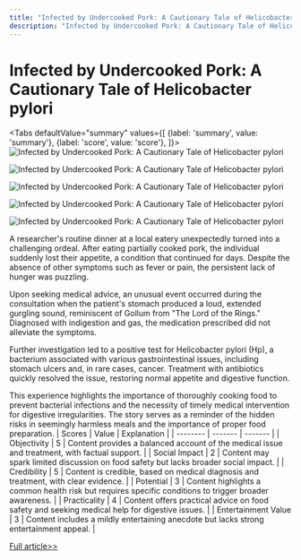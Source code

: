 ```yaml
---
title: "Infected by Undercooked Pork: A Cautionary Tale of Helicobacter pylori"
description: "Infected by Undercooked Pork: A Cautionary Tale of Helicobacter pylori"
---
```



# Infected by Undercooked Pork: A Cautionary Tale of Helicobacter pylori


<Tabs
	defaultValue="summary"
	values={[
	{label: 'summary', value: 'summary'},
	{label: 'score', value: 'score'},
]}>
<TabItem value="summary">
<img
  src="https://image.informedainews.com/2024/06/Foo-BZg-1717551955-0.jpg"
  alt="Infected by Undercooked Pork: A Cautionary Tale of Helicobacter pylori"
/>

<img
  src="https://image.informedainews.com/2024/06/Foo-wbJ-1717551955-1.jpg"
  alt="Infected by Undercooked Pork: A Cautionary Tale of Helicobacter pylori"
/>

<img
  src="https://image.informedainews.com/2024/06/Foo-d7M-1717551955-2.jpg"
  alt="Infected by Undercooked Pork: A Cautionary Tale of Helicobacter pylori"
/>

<img
  src="https://image.informedainews.com/2024/06/Foo-Kb2-1717551955-3.jpg"
  alt="Infected by Undercooked Pork: A Cautionary Tale of Helicobacter pylori"
/>

<img
  src="https://image.informedainews.com/2024/06/Foo-ceb-1717551955-4.jpg"
  alt="Infected by Undercooked Pork: A Cautionary Tale of Helicobacter pylori"
/>



A researcher's routine dinner at a local eatery unexpectedly turned into a challenging ordeal. After eating partially cooked pork, the individual suddenly lost their appetite, a condition that continued for days. Despite the absence of other symptoms such as fever or pain, the persistent lack of hunger was puzzling.

Upon seeking medical advice, an unusual event occurred during the consultation when the patient's stomach produced a loud, extended gurgling sound, reminiscent of Gollum from "The Lord of the Rings." Diagnosed with indigestion and gas, the medication prescribed did not alleviate the symptoms.

Further investigation led to a positive test for Helicobacter pylori (Hp), a bacterium associated with various gastrointestinal issues, including stomach ulcers and, in rare cases, cancer. Treatment with antibiotics quickly resolved the issue, restoring normal appetite and digestive function.

This experience highlights the importance of thoroughly cooking food to prevent bacterial infections and the necessity of timely medical intervention for digestive irregularities. The story serves as a reminder of the hidden risks in seemingly harmless meals and the importance of proper food preparation.
</TabItem>
<TabItem value="score">
	| Scores     | Value   | Explanation |
	| -------- | ------- | ------- |
	| Objectivity  | 5    | Content provides a balanced account of the medical issue and treatment, with factual support.    |
	| Social Impact | 2     | Content may spark limited discussion on food safety but lacks broader social impact.    |
	| Credibility    | 5    | Content is credible, based on medical diagnosis and treatment, with clear evidence.    |
	| Potential    | 3    | Content highlights a common health risk but requires specific conditions to trigger broader awareness.    |
	| Practicality    | 4    | Content offers practical advice on food safety and seeking medical help for digestive issues.    |
	| Entertainment Value    | 3    | Content includes a mildly entertaining anecdote but lacks strong entertainment appeal.    |
</TabItem>
</Tabs>

[Full article>>](https://www.guokr.com/article/465581/)
